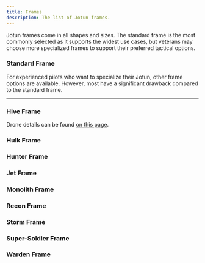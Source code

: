 ```yaml
---
title: Frames
description: The list of Jotun frames.
---
```



Jotun frames come in all shapes and sizes. The standard frame is the most commonly selected as it supports the widest use cases, but veterans may choose more specialized frames to support their preferred tactical options.

### Standard Frame

<FrameBlock
    size="1"
    armor="2"
    power="3"
    sensors="12"
    hp="8"
    speed="4"
    heatCap="6"
    repairCap="4"
    minor="2"
    main="1"
    major="1"
    torque="+1"
    maneuver="+1"
    systems="+1"
    engineering="+1"
    description="The Standard Frame is average sized at 20 feet tall, but don't take it for granted. It is a massive war machine with access to a variety of mounts. Versatile and without flaws, the standard frame is the most used frame for a reason." />

For experienced pilots who want to specialize their Jotun, other frame options are available. However, most have a significant drawback compared to the standard frame.

---

### Hive Frame

Drone details can be found [on this page](./drones).

<FrameBlock
    size="1"
    armor="2"
    power="3"
    sensors="14"
    hp="8"
    speed="3"
    heatCap="6"
    repairCap="4"
    minor="1"
    main="1"
    torque="+0"
    maneuver="+0"
    systems="+2"
    engineering="+2"
    details="Your frame can spend power to launch drones. You are equipped with 1 of each of the following drones. A full repair is required to replace drones.
    • (1P) to launch Ammo Drone.
    • (1P) to launch Battle Drone.
    • (1P) to launch Coolant Drone.
    • (1P) to launch Jammer Drone.
    • (1P) to launch Nano Drone."
    description="The Hive Frame is an average frame at 17 feet tall. It sacrifices several mounts for an integrated drone platform manufactured by Dretyl Armory. Each drone is small, autonomous, and can be deployed at targets or in locations specified by a pilot. Once they complete their task, their dumb A.I. will shutdown, until new orders are given. " />

### Hulk Frame

<FrameBlock
    size="1"
    armor="5"
    power="3"
    sensors="16"
    hp="6"
    speed="2"
    heatCap="8"
    repairCap="6"
    main="2"
    major="1"
    torque="+3"
    maneuver="-5"
    systems="+1"
    engineering="+3"
    details="You count as hard cover for allies."
    description="The Hulk Frame is a large frame at 30 feet tall. It was designed for heavy war zones where extreme firepower and armor were required. It is the only frame with hands and motors built to support two main weapon mounts simultaneously." />

### Hunter Frame

<FrameBlock
    size="1"
    armor="1"
    power="3"
    sensors="20"
    hp="8"
    speed="3"
    heatCap="6"
    repairCap="4"
    minor="2"
    main="1"
    major="1"
    torque="-1"
    maneuver="-1"
    systems="+3"
    engineering="+0"
    details="Spend one power to track a target within sensors. The target can make a DC 12 systems check once per turn to clear the tracked status. While the target is tracked, gain the following benefits:
    • Always know where the target is up to 50 hexes away.
    • You and allies increase the range of weapons targeting the target by +6.
    • You and allies can attack the target even if they're outside sensors range."
    description="The Hunter frame is average sized at 15 feet tall. It sacrifices armor and speed for a built-in tracking system manufactured by Sarm Armory. It is an enhanced version of the tracking system built into most of their missile launchers. Once a target is selected, it is able to track their precise location over large distances and ignore almost all physical or digital systems that would prevent tracking." />

### Jet Frame

<FrameBlock
    size="1"
    armor="1"
    power="3"
    sensors="16"
    hp="6"
    speed="6"
    heatCap="6"
    repairCap="4"
    main="1"
    major="2"
    torque="-2"
    maneuver="+4"
    systems="+1"
    engineering="-1"
    details="• Whenever you move, you can fly, but your speed is 3 for non-vertical movement.
    • If you collide with another character while flying, you both take 2d12 damage."
    description="The Jet Frame is average sized at 20 feet tall. It shuns armor to accommodate a rocket engine. The engine can hover with ease or perform a full-speed vertical takeoff. However, it is unable to fly properly and is more commonly used for slow aerial repositioning. Expert Pilots may also orient their Jotun so that this jet launches them horizontally towards targets. This frame is extremely dangerous, as any disruption of the engine while in flight will end in disaster." />

### Monolith Frame

<FrameBlock
    size="2"
    armor="4"
    power="2"
    sensors="20"
    hp="6"
    speed="1"
    heatCap="10"
    repairCap="8"
    major="1"
    colossal="1"
    torque="+4"
    maneuver="-6"
    systems="+2"
    engineering="+4"
    details="• You have resistance to explosive damage.
    • As an action, you can activate or deactivate stabilizers. While stabilizers are active, you increase the range of weapons and sensors by +6, you are immobilized, and you are immune to forced movement."
    description="The Monolith Frame is by far the largest Jotun frame at 40 feet tall. It has to be to support its colossal weapon mount, but as a result main and minor mounts are incompatible with this frame. It is also built with stabilizer gyros that increase its long range accuracy and help prevent it from moving from one spot." />

### Recon Frame

<FrameBlock
    size="1"
    armor="1"
    power="3"
    sensors="16"
    hp="6"
    speed="4"
    heatCap="6"
    repairCap="2"
    minor="2"
    main="1"
    major="1"
    torque="-4"
    maneuver="+1"
    systems="+2"
    engineering="+0"
    details="As a free action, activate active-camo for the following modifiers:
    • Cannot be targeted unless you are seen or detected by a system.
    • Add +2 to any checks to remain hidden from sight.
    • Add +2 to systems checks to hide your presence.
    • On your turn, take 1 heat for every action.
    • You cannot use the vent action or any other action that reduces heat besides deactivation.
    • Deactivate active-camo as an action and vent d6 heat.
    • After deactivation, the active-camo needs 1 round to recharge."
    description="The Recon Frame is average sized at 16 feet tall. On paper it seems like a downgrade from the Standard frame, but it sacrifices durability for an active camouflage system. This includes a large generator and many enviro-projectors across the frame. The camouflage leaves a slight optical sheen when active and the Jotun-level enviro-projectors can obscure you from heat and computer sensors. The active camouflage generator recharges quickly, but only lasts for a short time." />

### Storm Frame

<FrameBlock
    size="1"
    armor="3"
    power="3"
    sensors="6"
    hp="6"
    speed="5"
    heatCap="7"
    repairCap="5"
    minor="2"
    main="1"
    torque="+3"
    maneuver="+2"
    systems="-4"
    engineering="+2"
    details="• Ignore difficult terrain.
    • Add +2 to grapple checks.
    • You are not slowed while climbing.
    • You are not slowed while grappling and you can take reactions."
    description="The Storm Frame is average sized at 20 feet tall. It is a modified version of the Standard Frame, sacrificing a major weapons mount and systems performance for a frame with improved performance in every other category. It also benefits from a strengthened motor system that increases its effectiveness at traversing harsh terrain and grappling opposing mechs." />

### Super-Soldier Frame

<FrameBlock
    size="1/2"
    armor="2"
    power="4"
    sensors="5"
    hp="2"
    speed="6"
    heatCap="4"
    repairCap="1"
    minor="2"
    torque="-4"
    maneuver="+3"
    systems="+1"
    engineering="-1"
    details="• All of your movement counts as flying.
    • You can wield your pilot weapons while in this frame in addition to mounts.
    • If you moved at least 3 hexes from your starting position on your turn, you can dodge once as a free action before the start of your next turn.
    • When you use the dodge reaction, treat your speed as x2."
    description="The Super-Soldier Frame is far-below average size at 8 feet tall. In fact, it is little more than mech-tier armor around a C-SUIT equipped with thrusters that provide the wearer with full flight control. While the suit can withstand mech weaponry and fly, it is unable to mount most mech weapons. Pilots instead wield their normal weapons." />

### Warden Frame

<FrameBlock
    size="2"
    armor="4"
    power="2"
    sensors="8"
    hp="6"
    speed="2"
    heatCap="8"
    repairCap="6"
    minor="1"
    main="1"
    torque="+1"
    maneuver="-6"
    systems="+4"
    engineering="+4"
    details="Your frame has an improved version of the shield action along with the shield target and shield dome actions available to you. You can only have one shield activate at a time and if it is broken then you cannot perform any shield action on your next turn. You can deactivate any shield for 0 power and every shield is vulnerable to energy weapons. If the shield's HP reaches 0, it is deactivated, but leftover damage is ignored."
    details2="• Shield (1P) Generate an energy shield around yourself with an HP value equal to 8 + your systems score. This shield cannot be disrupted.
    • Shield Target (1P) Generate an energy shield around a target within sensors and line of sight with an HP value equal to 4 + your systems score. This shield cannot be disrupted, but it is deactivated if you break line of sight or the target leaves sensors range.
    • Shield Dome (2P) Generate an energy shield in burst 2 with an HP value equal to 16 + your systems score. This shield cannot be disrupted, but you are immobilized while it is active."
    description="The Warden Frame is a massive Jotun frame at 36 feet tall. It has to be to support the built-in DU-900 Shield Generator manufactured by Dretyl Armory. It allows the jotun to construct and project energy shields that weaken or neutralize incoming attacks. The default setting projects a circular shield around oneself, but it can also project to a target within line of sight. The Pilot can also increase or decrease the size, at the cost of power. Its maximum size could encompass a large battalion or several medium Jotun in proximity. Once the shield is broken, it takes a long time for it to recharge." />